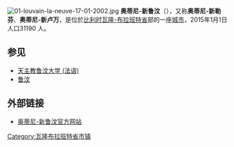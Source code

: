 {{Expand|time=2008-08-21}}
{{Unreferenced|time=2018-08-17T13:15:48+00:00}}
[[File:01-louvain-la-neuve-17-01-2002.jpg|thumb]]
'''奥蒂尼-新鲁汶'''（{{lang-fr|Ottignies-Louvain-la-Neuve}}），又称'''奥蒂尼-新勒芬'''、'''奥蒂尼-新卢万'''，是位於[[比利时|比利时]][[瓦隆-布拉班特省|瓦隆-布拉班特省]]部的一座[[城市|城市]]，2015年1月1日人口31190 人。

==参见==
* [[天主教鲁汶大学_(法语)|天主教鲁汶大学 (法语)]]
* [[鲁汶|鲁汶]]

==外部链接==
*[http://www.ottignies-louvain-la-neuve.be/ 奥蒂尼-新鲁汶官方网站] {{Wayback|url=http://www.ottignies-louvain-la-neuve.be/ |date=20200111105543 }}

{{瓦隆-布拉班特省市区}}

{{DEFAULTSORT:Ottignies-Louvain-la-Neuve}}
{{Belgium-geo-stub}}

[[Category:瓦隆布拉班特省市镇|Category:瓦隆布拉班特省市镇]]